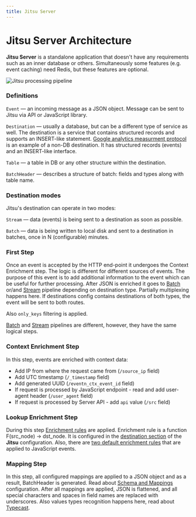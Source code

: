 ```yaml
---
title: Jitsu Server
---
```


# Jitsu Server Architecture

**Jitsu Server** is a standalone application that doesn't have any requirements such as an inner database or others. Simultaneously some features \(e.g. event caching\) need Redis, but these features are optional.

<div style={{backgroundColor: 'white'}}>
    <img alt="Jitsu processing pipeline" src="/img/docs/processing-pipeline.png" />
</div>

### **Definitions**

`Event` — an incoming message as a JSON object. Message can be sent to Jitsu via API or JavaScript library.

`Destination` — usually a database, but can be a different type of service as well. The destination is a service that contains structured records and supports an INSERT-like statement. [Google analytics measurment protocol](https://developers.google.com/analytics/devguides/collection/protocol/v1) is an example of a non-DB destination. It has structured records (events) and an INSERT-like interface.

`Table` — a table in DB or any other structure within the destination.

`BatchHeader` — describes a structure of batch: fields and types along with table name.

### Destination modes

Jitsu's destination can operate in two modes:

`Stream` — data (events) is being sent to a destination as soon as possible.

`Batch` — data is being written to local disk and sent to a destination in batches, once in N (configurable) minutes.

### First Step

Once an event is accepted by the HTTP end-point it undergoes the Context Enrichment step. The logic is different for different sources of events. The purpose of this event is to add additional information to the event which can be useful for further processing. After JSON is enriched it goes to [Batch](/docs/how-it-works/pipelines#batch-processing) or/and [Stream](/docs/how-it-works/pipelines#stream-processing) pipeline depending on destination type. Partially multiplexing happens here. If destinations config contains destinations of both types, the event will be sent to both routes.

Also `only_keys` filtering is applied.

[Batch](/docs/how-it-works/pipelines#batch-processing) and [Stream](/docs/how-it-works/pipelines#stream-processing) pipelines are different, however, they have the same logical steps.

### Context Enrichment Step

In this step, events are enriched with context data:

* Add IP from where the request came from (`/source_ip` field)
* Add UTC timestamp (`/_timestamp` field)
* Add generated UUID (`/eventn_ctx_event_id` field)
* If request is processed by JavaScript endpoint - read and add user-agent header (`/user_agent` field)
* If request is processed by Server API - add `api` value (`/src` field)

### Lookup Enrichment Step

During this step [Enrichment rules](/docs/configuration/enrichment-rules) are applied. Enrichment rule is a function F(src_node) → dst_node. It is configured in the [destination section](/docs/destinations-configuration) of the **Jitsu** configuration. Also, there are [two default enrichment rules](/docs/configuration/enrichment-rules#default-rules) that are applied to JavaScript events.

### Mapping Step

In this step, all configured mappings are applied to a JSON object and as a result, BatchHeader is generated. Read about [Schema and Mappings](/docs/configuration/schema-and-mappings) configuration. After all mappings are applied, JSON is flattened, and all special characters and spaces in field names are replaced with underscores. Also values types recognition happens here, read about [Typecast](/docs/other-features/typecast).

<LargeLink title="Pipelines" href="/docs/how-it-works/pipelines" />

<LargeLink title="Directories structure" href="/docs/how-it-works/directories-structure" />